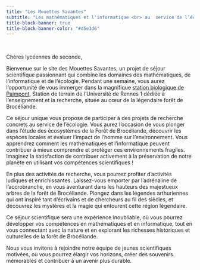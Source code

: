 ```yaml
---
title: "Les Mouettes Savantes"
subtitle: "Les mathématiques et l'informatique <br> au  service de l’écologie"
title-block-banner: true
title-block-banner-color: "#d5e3d6"
---
```


```{=html}
<style>

#title-block-header {
  margin-block-end: 10rem;
  position: relative;
  margin-top: -1px;
  height: 75px;
  text-align: right;
  padding-bottom: 1erm;
}

.quarto-title-banner {
  margin-block-end: 10rem;
  position: relative;
  margin-top: -30px;
  height: 85%;
  background-image: url('_images/sb_paimpont_crop.jpeg');
  background-repeat: no-repeat;

}

.p{
margin-top: 10px; /* An absolute length */
}

</style>
```
           

</p>

Chères lycéennes de seconde,

Bienvenue sur le site des Mouettes Savantes, un projet de séjour scientifique passionnant qui combine les domaines des mathématiques, de l'informatique et de l'écologie. Pendant une semaine, vous aurez l'opportunité de vous immerger dans la magnifique [station biologique de Paimpont](https://paimpont.univ-rennes.fr/), Station de terrain de l'Université de Rennes 1 dédiée à l'enseignement et la recherche, située au cœur de la légendaire forêt de Brocéliande.

Ce séjour unique vous propose de participer à des projets de recherche concrets au service de l'écologie. Vous aurez l'occasion de vous plonger dans l'étude des écosystèmes de la Forêt de Brocéliande, découvrir les espèces locales et évaluer l'impact de l'homme sur l'environnement. Vous apprendrez comment les mathématiques et l'informatique peuvent contribuer à mieux comprendre et protéger ces environnements fragiles. Imaginez la satisfaction de contribuer activement à la préservation de notre planète en utilisant vos compétences scientifiques !

En plus des activités de recherche, vous pourrez profiter d'activités ludiques et enrichissantes. Laissez-vous emporter par l'adrénaline de l'accrobranche, en vous aventurant dans les hauteurs des majestueux arbres de la forêt de Brocéliande. Plongez dans les légendes arthuriennes qui ont inspiré tant d'écrivains et de chercheurs au fil des siècles, et découvrez les mystères et la magie qui entourent cette région légendaire.

Ce séjour scientifique sera une expérience inoubliable, où vous pourrez développer vos compétences en mathématiques et en informatique, tout en vous connectant avec la nature et en explorant les richesses historiques et culturelles de la forêt de Brocéliande.

Nous vous invitons à rejoindre notre équipe de jeunes scientifiques motivées, où vous pourrez élargir vos horizons, créer des souvenirs mémorables et contribuer à un avenir plus durable.
